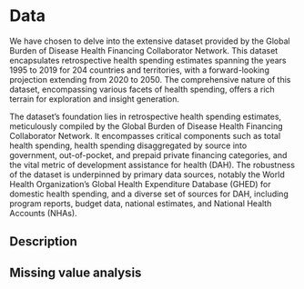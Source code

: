 # Data
We have chosen to delve into the extensive dataset provided by the Global Burden of Disease Health Financing Collaborator Network. This dataset encapsulates retrospective health spending estimates spanning the years 1995 to 2019 for 204 countries and territories, with a forward-looking projection extending from 2020 to 2050. The comprehensive nature of this dataset, encompassing various facets of health spending, offers a rich terrain for exploration and insight generation.

The dataset's foundation lies in retrospective health spending estimates, meticulously compiled by the Global Burden of Disease Health Financing Collaborator Network. It encompasses critical components such as total health spending, health spending disaggregated by source into government, out-of-pocket, and prepaid private financing categories, and the vital metric of development assistance for health (DAH). The robustness of the dataset is underpinned by primary data sources, notably the World Health Organization's Global Health Expenditure Database (GHED) for domestic health spending, and a diverse set of sources for DAH, including program reports, budget data, national estimates, and National Health Accounts (NHAs).

## Description

## Missing value analysis


